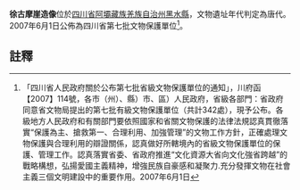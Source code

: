{{msg:四川省文物保護單位
|名稱 = 徐古摩崖造像
|編號 = 275
|圖片 = 
|級別 = S7
|分類 = 
|時代 = [[唐代|唐代]]
|地点 = [[四川省|四川省]][[阿壩藏族羌族自治州|阿壩藏族羌族自治州]][[黑水縣|黑水縣]]
|坐標 =
|登錄 = 2007年6月1日
}}
'''徐古摩崖造像'''位於[[四川省|四川省]][[阿壩藏族羌族自治州|阿壩藏族羌族自治州]][[黑水縣|黑水縣]]，文物遺址年代判定為唐代。2007年6月1日公佈為四川省第七批文物保護單位<ref>「四川省人民政府關於公布第七批省級文物保護單位的通知」，川府函【2007】114號，各市（州）、縣）市、區）人民政府，省級各部門：省政府同意省文物局提出的第七批有級文物保護單位（共計342處），現予公布。各級地方人民政府和有關部門要依照國家和省關文物保護的法律法規認真貫徹落實“保護為主、搶救第一、合理利用、加強管理”的文物工作方針，正確處理文物保護與合理利用的辯證關係，認真做好所轄境內的省級文物保護單位的保護、管理工作。認真落實省委、省政府推進“文化資源大省向文化強省跨越”的戰略構想，弘揚愛國主義精神，增強民族自豪感和凝聚力.充分發揮文物在社會主義三個文明建設中的重要作用。2007年6月1日</ref>。
==註釋==
{{reflist}}
{{文物保護單位小作品}}